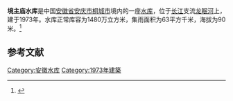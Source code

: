 {{Infobox Reservoir 
|name = 境主庙水库
|nickname = 
|image = 
|image_caption = 
|map = 
|map_caption = 
|pushpin_map = 
|pushpin_map_caption = 
|code = BFAA6023013
|class = 
|location_of_reservoir = [[安徽省|安徽省]][[安庆市|安庆市]][[桐城市|桐城市]]
|location_of_dam = 
|inflow = 
|outflow = 
|catchment_area = 63
|reservoir_area = 
|mean_depth = 
|maximum_depth = 
|flood_level = 
|normal_water_level = 
|dead_water_level = 
|water_quality = 
|island = 
|maximum_storage_capacity = 
|normal_storage_capacity = 1480万
|dead_storage_capacity = 
|type_of_dam = 
|elevation_of_dam = 
|height_of_dam = 
|length_of_dam = 
|width_of_dam = 
|installed_capacity = 
|irrigated_area =
|start = 
|complete = 1973年
|cost = 
|emigrate = 
|latd = 31.0762
|latm = 
|lats = 
|latNS = N
|longd = 116.9334
|longm = 
|longs = 
|longEW = E
|website = 
|footnotes = 
}}
'''境主庙水库'''是中国[[安徽省|安徽省]][[安庆市|安庆市]][[桐城市|桐城市]]境内的一座[[水库|水库]]，位于[[长江|长江]]支流[[龙眠河|龙眠河]]上，建于1973年。水库正常库容为1480万立方米，集雨面积为63平方千米，海拔为90米。<ref>{{cite web|url=http://brim.ihb.ac.cn/12/CN/12.asp |title=中国大中型水库基本特征数据库 |work=中国生物多样性信息系统内陆水体生物学分部 |deadurl=yes |archiveurl=https://web.archive.org/web/20120402061833/http://brim.ihb.ac.cn/12/CN/12.asp |archivedate=2012-04-02 }}</ref>
== 参考文献 ==
{{Reflist}}

{{安徽小作品}}

[[Category:安徽水库|Category:安徽水库]]
[[Category:1973年建築|Category:1973年建築]]